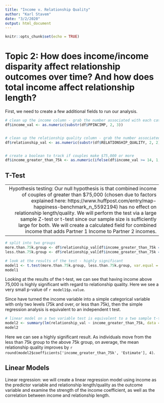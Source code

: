 ```yaml
---
title: "Income v. Relationship Quality"
author: "Karl Stavem"
date: "3/2/2020"
output: html_document
---
```


```r

knitr::opts_chunk$set(echo = TRUE)

```

# Topic 2: How does income/income disparity affect relationship outcomes over time? And how does total income affect relationship length?

First, we need to create a few additional fields to run our analysis.

```r

# clean up the income column - grab the number associated with each category
df$income_val <- as.numeric(substr(df$PPINCIMP, 2, 3))


# clean up the relationship quality column - grab the number associated with each category
df$relationship_val <- as.numeric(substr(df$RELATIONSHIP_QUALITY, 2, 2))


# create a boolean to track if couples make $75,000 or more
df$income_greater_than_75k <- as.numeric(ifelse(df$income_val >= 14, 1, 0))

```


## T-Test

---
 Hypothesis testing: Our null hypothesis is that combined income of couples of greater than $75,000 (chosen due to factors explained here: https://www.huffpost.com/entry/map-happiness-benchmark_n_5592194) has no effect on relationship length/quality. We will perform the test via a large sample Z-test or t-test since our sample size is sufficiently large for both. We will create a calculated field for combined income that adds Partner 1 Income to Partner 2 incomes.
---

```r

# split into two groups
more.than.75k.group <- df$relationship_val[df$income_greater_than_75k == 1]
less.than.75k.group <- df$relationship_val[df$income_greater_than_75k == 0]

# look at the results of the test - highly significant
model1 <- t.test(more.than.75k.group, less.than.75k.group, var.equal = FALSE)
model1

```
Looking at the results of the t-test, we can see that having income above 75,000 is highly significant with regard to relationship quality.  Here we see a very small p-value of `r model1$p.value`.


Since have turned the income variable into a simple categorical variable with only two levels (75k and over, or less than 75k), then the simple regression analysis is equivalent to an independent t test.


```r
# linear model on a two variable test is equivalent to a two sample t-test
model2 <- summary(lm(relationship_val ~ income_greater_than_75k, data = df))
model2
```

Here we can see a highly significant result.   As individuals move from the less than 75k group to the above 75k group, on average, the mean relationship quality improves by `r round(model2$coefficients['income_greater_than_75k', 'Estimate'], 4)`.


## Linear Models
Linear regression: we will create a linear regression model using income as the predictor variable and relationship length/quality as the outcome variable and examine the strength of the income coefficient, as well as the correlation between income and relationship length.
